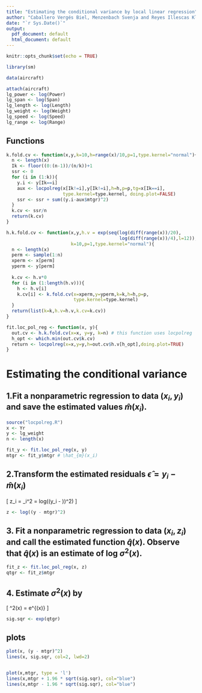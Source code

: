```yaml
---
title: "Estimating the conditional variance by local linear regression"
author: "Caballero Vergés Biel, Menzenbach Svenja and Reyes Illescas Kleber Enrique"
date: "`r Sys.Date()`"
output:
  pdf_document: default
  html_document: default
---
```


```r
knitr::opts_chunk$set(echo = TRUE)
```

```r
library(sm)
```

```r
data(aircraft)

attach(aircraft)
lg_power <- log(Power)
lg_span <- log(Span)
lg_length <- log(Length)
lg_weight <- log(Weight)
lg_speed <- log(Speed)
lg_range <- log(Range)
```

## Functions
```r
k.fold.cv <- function(x,y,k=10,h=range(x)/10,p=1,type.kernel="normal"){
  n <- length(x)
  Ik <- floor((0:(n-1))/(n/k))+1
  ssr <- 0
  for (i in (1:k)){
    y.i <- y[Ik==i]
    aux <- locpolreg(x[Ik!=i],y[Ik!=i],h=h,p=p,tg=x[Ik==i],
                     type.kernel=type.kernel, doing.plot=FALSE)
    ssr <- ssr + sum((y.i-aux$mtgr)^2)
  }
  k.cv <- ssr/n
  return(k.cv)
}

h.k.fold.cv <- function(x,y,h.v = exp(seq(log(diff(range(x))/20),
                                          log(diff(range(x))/4),l=12)), 
                        k=10,p=1,type.kernel="normal"){
  n <- length(x)
  perm <- sample(1:n)
  xperm <- x[perm]
  yperm <- y[perm]
  
  k.cv <- h.v*0
  for (i in (1:length(h.v))){
    h <- h.v[i]
    k.cv[i] <- k.fold.cv(x=xperm,y=yperm,k=k,h=h,p=p,
                         type.kernel=type.kernel)
  }
  return(list(k=k,h.v=h.v,k.cv=k.cv))
}
```


```r
fit.loc_pol_reg <- function(x, y){
  out.cv <- h.k.fold.cv(x=x, y=y, k=n) # this function uses locpolreg
  h_opt <- which.min(out.cv$k.cv)
  return <- locpolreg(x=x,y=y,h=out.cv$h.v[h_opt],doing.plot=TRUE)
}
```

# Estimating the conditional variance

## 1.Fit a nonparametric regression to data $(x_i, y_i)$ and save the estimated values $\hat{m}(x_i)$.
```r
source("locpolreg.R")
x <- Yr
y <- lg_weight
n <- length(x)

fit_y <- fit.loc_pol_reg(x, y)
mtgr <- fit_y$mtgr # \hat_{m}(x_i)

```

## 2.Transform the estimated residuals $\hat{\epsilon} = y_i - \hat{m}(x_i)$
\[
z_i = \log \epsilon_i^2 = log((y_i - \hat{x_i}))^2)
\] 
```r
z <- log((y - mtgr)^2)
```

## 3. Fit a nonparametric regression to data $(x_i, z_i)$ and call the estimated function $\hat{q}(x)$. Observe that $\hat{q}(x)$ is an estimate of log $\sigma^2(x)$.
```r
fit_z <- fit.loc_pol_reg(x, z)
qtgr <- fit_z$mtgr
```

## 4. Estimate $\sigma^2(x)$ by 
\[
\hat{\sigma}^2(x) = e^{\hat{q}(x)}
\]
```r
sig.sqr <- exp(qtgr)
```

## plots
```r
plot(x, (y - mtgr)^2)
lines(x, sig.sqr, col=2, lwd=2)


plot(x,mtgr, type = 'l')
lines(x,mtgr + 1.96 * sqrt(sig.sqr), col="blue")
lines(x,mtgr - 1.96 * sqrt(sig.sqr), col="blue")
```





